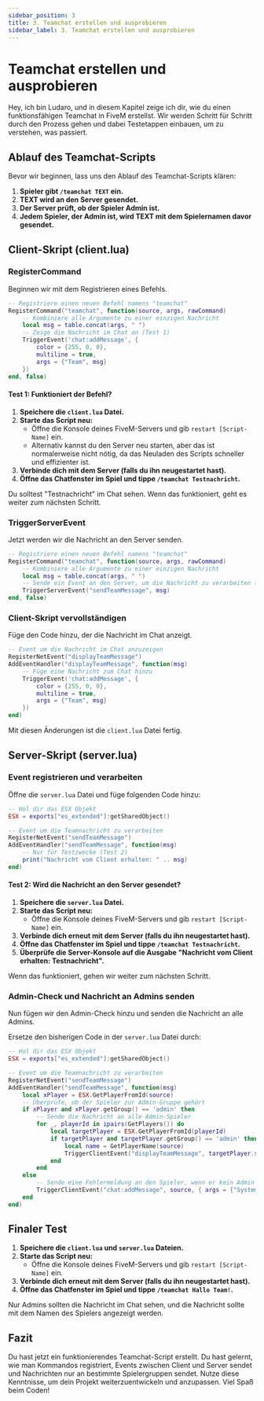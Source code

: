 ```yaml
---
sidebar_position: 3
title: 3. Teamchat erstellen und ausprobieren
sidebar_label: 3. Teamchat erstellen und ausprobieren
---
```


# Teamchat erstellen und ausprobieren

Hey, ich bin Ludaro, und in diesem Kapitel zeige ich dir, wie du einen funktionsfähigen Teamchat in FiveM erstellst. Wir werden Schritt für Schritt durch den Prozess gehen und dabei Testetappen einbauen, um zu verstehen, was passiert.

## Ablauf des Teamchat-Scripts

Bevor wir beginnen, lass uns den Ablauf des Teamchat-Scripts klären:

1. **Spieler gibt `/teamchat TEXT` ein.**
2. **TEXT wird an den Server gesendet.**
3. **Der Server prüft, ob der Spieler Admin ist.**
4. **Jedem Spieler, der Admin ist, wird TEXT mit dem Spielernamen davor gesendet.**

## Client-Skript (client.lua)

### RegisterCommand

Beginnen wir mit dem Registrieren eines Befehls.

```lua
-- Registriere einen neuen Befehl namens "teamchat"
RegisterCommand("teamchat", function(source, args, rawCommand)
    -- Kombiniere alle Argumente zu einer einzigen Nachricht
    local msg = table.concat(args, " ")
    -- Zeige die Nachricht im Chat an (Test 1)
    TriggerEvent('chat:addMessage', {
        color = {255, 0, 0},
        multiline = true,
        args = {"Team", msg}
    })
end, false)
```

#### Test 1: Funktioniert der Befehl?

1. **Speichere die `client.lua` Datei.**
2. **Starte das Script neu:**
    - Öffne die Konsole deines FiveM-Servers und gib `restart [Script-Name]` ein.
    - Alternativ kannst du den Server neu starten, aber das ist normalerweise nicht nötig, da das Neuladen des Scripts schneller und effizienter ist.
3. **Verbinde dich mit dem Server (falls du ihn neugestartet hast).**
4. **Öffne das Chatfenster im Spiel und tippe `/teamchat Testnachricht`.**

Du solltest "Testnachricht" im Chat sehen. Wenn das funktioniert, geht es weiter zum nächsten Schritt.

### TriggerServerEvent

Jetzt werden wir die Nachricht an den Server senden.

```lua
-- Registriere einen neuen Befehl namens "teamchat"
RegisterCommand("teamchat", function(source, args, rawCommand)
    -- Kombiniere alle Argumente zu einer einzigen Nachricht
    local msg = table.concat(args, " ")
    -- Sende ein Event an den Server, um die Nachricht zu verarbeiten (Test 2)
    TriggerServerEvent("sendTeamMessage", msg)
end, false)
```

### Client-Skript vervollständigen

Füge den Code hinzu, der die Nachricht im Chat anzeigt.

```lua
-- Event um die Nachricht im Chat anzuzeigen
RegisterNetEvent("displayTeamMessage")
AddEventHandler("displayTeamMessage", function(msg)
    -- Füge eine Nachricht zum Chat hinzu
    TriggerEvent('chat:addMessage', {
        color = {255, 0, 0},
        multiline = true,
        args = {"Team", msg}
    })
end)
```

Mit diesen Änderungen ist die `client.lua` Datei fertig.

## Server-Skript (server.lua)

### Event registrieren und verarbeiten

Öffne die `server.lua` Datei und füge folgenden Code hinzu:

```lua
-- Hol dir das ESX Objekt
ESX = exports["es_extended"]:getSharedObject()

-- Event um die Teamnachricht zu verarbeiten
RegisterNetEvent("sendTeamMessage")
AddEventHandler("sendTeamMessage", function(msg)
    -- Nur für Testzwecke (Test 2)
    print("Nachricht vom Client erhalten: " .. msg)
end)
```

#### Test 2: Wird die Nachricht an den Server gesendet?

1. **Speichere die `server.lua` Datei.**
2. **Starte das Script neu:**
    - Öffne die Konsole deines FiveM-Servers und gib `restart [Script-Name]` ein.
3. **Verbinde dich erneut mit dem Server (falls du ihn neugestartet hast).**
4. **Öffne das Chatfenster im Spiel und tippe `/teamchat Testnachricht`.**
5. **Überprüfe die Server-Konsole auf die Ausgabe "Nachricht vom Client erhalten: Testnachricht".**

Wenn das funktioniert, gehen wir weiter zum nächsten Schritt.

### Admin-Check und Nachricht an Admins senden

Nun fügen wir den Admin-Check hinzu und senden die Nachricht an alle Admins.

Ersetze den bisherigen Code in der `server.lua` Datei durch:

```lua
-- Hol dir das ESX Objekt
ESX = exports["es_extended"]:getSharedObject()

-- Event um die Teamnachricht zu verarbeiten
RegisterNetEvent("sendTeamMessage")
AddEventHandler("sendTeamMessage", function(msg)
    local xPlayer = ESX.GetPlayerFromId(source)
    -- Überprüfe, ob der Spieler zur Admin-Gruppe gehört
    if xPlayer and xPlayer.getGroup() == 'admin' then
        -- Sende die Nachricht an alle Admin-Spieler
        for _, playerId in ipairs(GetPlayers()) do
            local targetPlayer = ESX.GetPlayerFromId(playerId)
            if targetPlayer and targetPlayer.getGroup() == 'admin' then
                local name = GetPlayerName(source)
                TriggerClientEvent("displayTeamMessage", targetPlayer.source, name .. ": " .. msg)
            end
        end
    else
        -- Sende eine Fehlermeldung an den Spieler, wenn er kein Admin ist
        TriggerClientEvent("chat:addMessage", source, { args = {"System", "Du bist nicht im Team!"} })
    end
end)
```

## Finaler Test

1. **Speichere die `client.lua` und `server.lua` Dateien.**
2. **Starte das Script neu:**
    - Öffne die Konsole deines FiveM-Servers und gib `restart [Script-Name]` ein.
3. **Verbinde dich erneut mit dem Server (falls du ihn neugestartet hast).**
4. **Öffne das Chatfenster im Spiel und tippe `/teamchat Hallo Team!`.**

Nur Admins sollten die Nachricht im Chat sehen, und die Nachricht sollte mit dem Namen des Spielers angezeigt werden.

## Fazit

Du hast jetzt ein funktionierendes Teamchat-Script erstellt. Du hast gelernt, wie man Kommandos registriert, Events zwischen Client und Server sendet und Nachrichten nur an bestimmte Spielergruppen sendet. Nutze diese Kenntnisse, um dein Projekt weiterzuentwickeln und anzupassen. Viel Spaß beim Coden!
